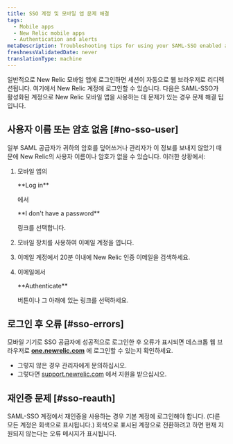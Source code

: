 ```yaml
---
title: SSO 계정 및 모바일 앱 문제 해결
tags:
  - Mobile apps
  - New Relic mobile apps
  - Authentication and alerts
metaDescription: Troubleshooting tips for using your SAML-SSO enabled account with the New Relic mobile app.
freshnessValidatedDate: never
translationType: machine
---
```


일반적으로 New Relic 모바일 앱에 로그인하면 세션이 자동으로 웹 브라우저로 리디렉션됩니다. 여기에서 New Relic 계정에 로그인할 수 있습니다. 다음은 SAML-SSO가 활성화된 계정으로 New Relic 모바일 앱을 사용하는 데 문제가 있는 경우 문제 해결 팁입니다.

## 사용자 이름 또는 암호 없음 [#no-sso-user]

일부 SAML 공급자가 귀하의 암호를 덮어쓰거나 관리자가 이 정보를 보내지 않았기 때문에 New Relic의 사용자 이름이나 암호가 없을 수 있습니다. 이러한 상황에서:

1. 모바일 앱의

   <DNT>
     **Log in**
   </DNT>

   에서

   <DNT>
     **I don't have a password**
   </DNT>

   링크를 선택합니다.

2. 모바일 장치를 사용하여 이메일 계정을 엽니다.

3. 이메일 계정에서 20분 이내에 New Relic 인증 이메일을 검색하세요.

4. 이메일에서

   <DNT>
     **Authenticate**
   </DNT>

   버튼이나 그 아래에 있는 링크를 선택하세요.

## 로그인 후 오류 [#sso-errors]

모바일 기기로 SSO 공급자에 성공적으로 로그인한 후 오류가 표시되면 데스크톱 웹 브라우저로 <DNT>**[one.newrelic.com](https://one.newrelic.com/all-capabilities)**</DNT> 에 로그인할 수 있는지 확인하세요.

* 그렇지 않은 경우 관리자에게 문의하십시오.
* 그렇다면 [support.newrelic.com](https://support.newrelic.com) 에서 지원을 받으십시오.

## 재인증 문제 [#sso-reauth]

SAML-SSO 계정에서 재인증을 사용하는 경우 기본 계정에 로그인해야 합니다. (다른 모든 계정은 회색으로 표시됩니다.) 회색으로 표시된 계정으로 전환하려고 하면 현재 지원되지 않는다는 오류 메시지가 표시됩니다.
